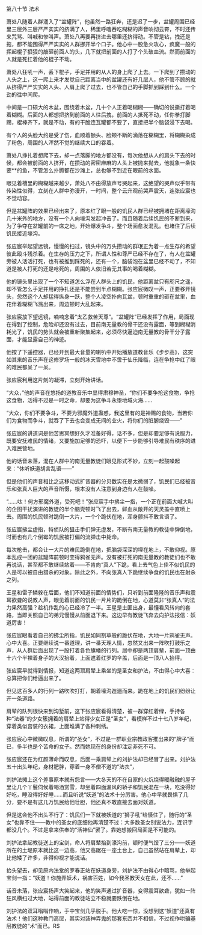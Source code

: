 

第八十节 法术

萧处八随着人群涌入了“盆罐阵”，他虽然一路狂奔，还是迟了一步，盆罐周围已经里三层外三层严严实实的挤满了人，稀里呼噜吞吃糊糊的声音响彻云霄，不时还传来咒骂、叫喊和惨叫声。萧处八再要再挤进去哪里还挤得动。不管是钻，拽还是拖，都不能围得严严实实的人群挪开半个口子。他心中一股急火攻心，疯魔一般的挥起棍子狠狠的敲砸前面人的头，几下就把前面的人打了个头破血流。然而前面的人就是死扛着他的棍子不动。

萧处八狂吼一声，丢下棍子，手足并用的从人的身上爬了上去。一下爬到了攒动的人头之上，这一爬上来才发觉自己距离当中的盆罐还有好几层人，他不管不顾的就从挤得严严实实的人头、人肩上爬了过去，也不管自己的手脚抓到踩到什么。一个劲的往中间爬。

中间是一口硕大的木盆，围绕着木盆，几十个人正着喝糊糊――确切的说撕打着喝着糊糊。后面的人都想把挤到前面的人往后拽，前面的人抵死不动，任你拳打脚踢，棍棒齐下，就是不动，有的干脆连瓦罐都不要了，直接把半个脑袋浸下去喝。

有个人的头脸大约是受了伤，血顺着额头、脸颊不断的滴落在糊糊里，将糊糊染成了粉色，周围的人浑然不觉的继续大口的吞着。

萧处八挣扎着想爬下去，却一点落脚的地方都没有，每次他想从人的肩头下去的时候，都会被前面的人挤开，在攒动的密密麻麻的人头上被抛来抛去，他就象一条快要**的鱼，不管怎么扑腾都在沙滩上，总也够不到近在眼前的水面。

眼见着槽里的糊糊越来越少，萧处八不由得放声号哭起来，这绝望的哭声似乎带有传染性似得，立刻在人群中弥漫开，一时间，整个云升观前哭声震天，连张应宸也不觉动容。

但是盆罐阵的效果已经出来了，原本红了眼一般的饥民人群已经被拥堵在距离壕沟几十米外的地方，没有一个人向壕沟发起冲击了。而且随着后续饥民的不断到来，为了争夺在盆罐前的一席之地，开始爆发争斗，整个场面愈发混乱。也堵住了后续饥民接近壕沟。

张应宸举起望远镜，慢慢的扫过，镜头中的万头攒动的群氓正为着一点生存的希望彼此殴斗残杀着。在生存的压力之下，所谓人性和尊严已经不存在了，有人在盆罐旁被人活活打死，也有被推到踩死的，还有一个，脑袋泡在盆里已经不动了，不知道是被人打死的还是呛死的，周围的人依旧若无其事的喝着糊糊。

他的镜头里出现了一个不知道怎么浮在人群头上的饥民，他距离盆只有咫尺之遥，却不管怎么手足并用的挣扎还是不能尝到半点糊糊。张应宸微叹一声，正要移开镜头，忽然这个人却猛得纵身一跃，整个人凌空扑向瓦盆，顿时重重的砸在盆里，血花伴着糊糊飞溅出来，周边顿时大乱起来。

张应宸放下望远镜，喃喃念着“太乙救苦天尊”。“盆罐阵”已经发挥了作用，局面现在得到了控制，危险却还没有过去，目前南无量教的骨干还没有露面，等到糊糊消耗光了，饥民的势头就会被重新聚集起来，必须尽快逼迫南无量教的骨干分子露面，才能显露自己的神迹。

他按了下遥控器，已经开到最大音量的喇叭中开始播放道教音乐《步步高》，这突如其来的音乐声在这修罗场一般的冰天雪地中不啻于仙乐降临，连在争抢中红了眼的难民都呆了一呆。

张应宸利用这片刻的凝滞，立刻开始讲话。

“大众，”他的声音在悠扬的道教音乐中显得肃穆神圣，“你们不要争抢这食物，争抢这食物，活得不过是一时之命，却要为这争斗永堕地域火海……

“大众，你们不要争斗，不要为邪魔外道蛊惑，我这里有的是神赐的食物，当若你们为食物而争斗，就吞了下去也会变成无间的业火，将你们的脏腑烧毁――”

张应宸的讲道词是他苦思冥想好久才准备好得，话不多，但是却要足够有说服力，既要安抚难民的情绪，又要施加足够的恐吓，以便下一步能够引导难民有秩序的进入难民营地。

他的话音未落，混在人群中的南无量教徒们眼见形式不妙，立刻一起鼓噪起来：“休听妖道胡言乱语――”

但是他们的声音相比之这移动式扩音器的分贝数实在是太微弱了，饥民们已经被音乐和张真人巨大的声音所慑，根本没有人注意到身边有人在鼓噪。

“……呔！何方邪魔外道，受死吧！”张应宸手中拂尘一指，一个正在前面大喊大叫的企图干扰演讲的教徒的半个脑壳顿时飞了出去，鲜血从敞开的天灵盖中直喷上去。周围的饥民顿时跪倒一大片，一个个跪伏在地，浑身颤抖不敢言语了。

张应宸拂尘虚指，特侦队的狙击手们弹无虚发，不断有南无量教的教徒中弹倒地，时而也有几个倒霉的饥民被打偏的流弹击中毙命。

每次枪击，都会让一大片的难民跪倒在地，把脑袋深深的埋在地上，不敢仰视。原本乱成一团的盆罐阵前顿时变得鸦雀无声。没有被打死的南无量教的教徒们也不敢再说话，甚至都不敢继续站着――不肯向“真人”下跪，看上去气色上佳不似饥民的人是可以被自由猎杀的对象。除此之外，不向张真人下跪继续争食的饥民也在射杀之列。

王星和雷子鳞躲在后面，他们不知道前面的情势们，只听到前面隆隆的音乐声和震耳欲聋的说教人声，眼见着前面的饥民一片片的跪倒在地，心道莫非“张真人”的法力果然高强？趁机作乱的心已经冷了一半。王星是土匪出身，最懂看风转向的套路，当即关照自己的弟兄慢慢从前面退下来。这边早有教徒飞奔去向护法报信：妖道厉害！

张应宸眼看着自己的拂尘所指，饥民如同割草般的跪伏在地，大地一片鸦雀无声。心中大喜。正要继续说一番道理，讲一番天理人情，忽然又出来一阵吹打鼓乐之声，从人群后面出现了一股打着各色旗幡的行列。居中却是两顶肩辇，前面一顶由十六个半裸着身子的大汉抬着，上面遮着红罗的伞盖，后面是一顶八人抬得。

张应宸早就得到情报，知道这两顶肩辇上乘坐的是圣女和护法，不由得心中大喜：总算把你们给逼出来了。

但见这百多人的行列一路吹吹打打，朝着壕沟迤逦而来。跪在地上的饥民们纷纷让开一条道路。

肩辇的队列很快来到沟堑前，这下张应宸看得清楚，被一群穿红着绿，手持各种“法器”的少女簇拥着的肩辇上站得少女正是“圣女”，看模样不过十七八岁年纪，穿着类似宫装的衣裙，上面堆满了各种刺绣。

张应宸心中微微叹息，所谓的“圣女”，不过是一群职业宗教政客推出来的“牌子”而已，多半也是个苦命的女子。然而她现在的身份却注定非死不可。

张应宸还在为红颜薄命而叹息，后面一乘肩辇上的刘护法却已经冒了出来。刘护法五十出头年纪，身材肥胖，穿着一身不僧不道的“法衣”，

刘护法摊上这个差事原本就有怨言――大冬天的不在自家的火炕烧得暖融融的屋子里让几个丫鬟伺候着喝酒赏雪，却坐着四面漏风的轿子和饥民混在一块，吃没得好好吃，睡没得好好睡……而且听说“妖道”的法术十分厉害。他心中早就畏惧了几分，要不是有这几万饥民给他壮胆，他还真不敢直接去面对妖道。

但是这会他不出头不行了：饥民们一下就被妖道的“狮子吼”给慑住了，随行的“圣女”也靠不住――教中的圣女的底细他再清楚不过：大多数圣女别说法力，连识字都没几个。不过是拿来供奉的“活神仙”罢了。靠她想搬回局面是不可能的。

刘护法拿起教徒送上的宝剑，命人将肩辇抬到濠沟前，顿时便气馁了三分――妖道所在的土堤原本就比这一边高，他又高踞在一座土台上，自己虽然站在肩辇上，却比他矮了许多，非得仰视才能说话。

抬头望去，却见原内法堂的罗春正站在妖道身旁，刘护法不由得心中暗骂，他举起宝剑一指：“妖道！你施弄妖术，祸害百姓，如今我圣教天女在此，还不……”

话音未落，张应宸扬声大笑起来，他的笑声通过扩音器，变得震耳欲聋，犹如一阵狂风横扫过大地，站得前面的教徒站立不稳就要跌倒在地。

刘护法的双耳嗡嗡作响，手中宝剑几乎脱手。他大吃一惊，没想到这“妖道”还真有法术！他们这种教门高层，其实对装神弄鬼的那套东西并不相信，不过视作哄骗基层教徒的“术”而已。RS

